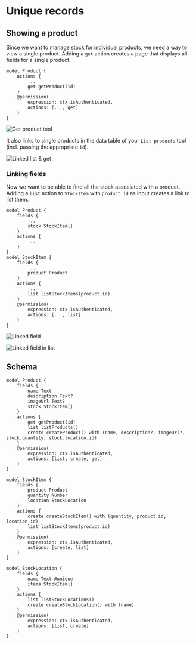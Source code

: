 # Unique records

## Showing a product
Since we want to manage stock for individual products, we need a way to view a single product. Adding a `get` action creates a page that displays all fields for a single product.

```keel {4,8}
model Product {
    actions {
        ...
        get getProduct(id)
    }
    @permission(
        expression: ctx.isAuthenticated,
        actions: [..., get]
    )
}
```

![Get product tool](/internal-tools-tutorial-get-product-with-inputs.png)

It also links to single products in the data table of your `List products` tool (incl. passing the appropriate `id`).

![Linked list & get](/internal-tools-tutorial-get-product.gif)

### Linking fields
Now we want to be able to find all the stock associated with a product. Adding a `list` action to `StockItem` with `product.id` as input creates a link to list them.

```keel {17,21}
model Product {
    fields {
        ...
        stock StockItem[]
    }
    actions {
        ...
    }
}
model StockItem {
    fields {
        ...
        product Product
    }
    actions {
        ...
        list listStockItems(product.id)
    }
    @permission(
        expression: ctx.isAuthenticated,
        actions: [..., list]
    )
}
```

![Linked field](/internal-tools-tutorial-linked-field.gif)

![Linked field in list](/internal-tools-tutorial-list-product-linked.gif)

## Schema

```keel filename="schema.keel" {9,15,27,31}
model Product {
    fields {
        name Text
        description Text?
        imageUrl Text?
        stock StockItem[]
    }
    actions {
        get getProduct(id)
        list listProducts()
        create createProduct() with (name, description?, imageUrl?, stock.quantity, stock.location.id)
    }
    @permission(
        expression: ctx.isAuthenticated,
        actions: [list, create, get]
    )
}

model StockItem {
    fields {
        product Product
        quantity Number
        location StockLocation
    }
    actions {
        create createStockItem() with (quantity, product.id, location.id)
        list listStockItems(product.id)
    }
    @permission(
        expression: ctx.isAuthenticated,
        actions: [create, list]
    )
}

model StockLocation {
    fields {
        name Text @unique
        items StockItem[]
    }
    actions {
        list listStockLocations()
        create createStockLocation() with (name)
    }
    @permission(
        expression: ctx.isAuthenticated,
        actions: [list, create]
    )
}
```